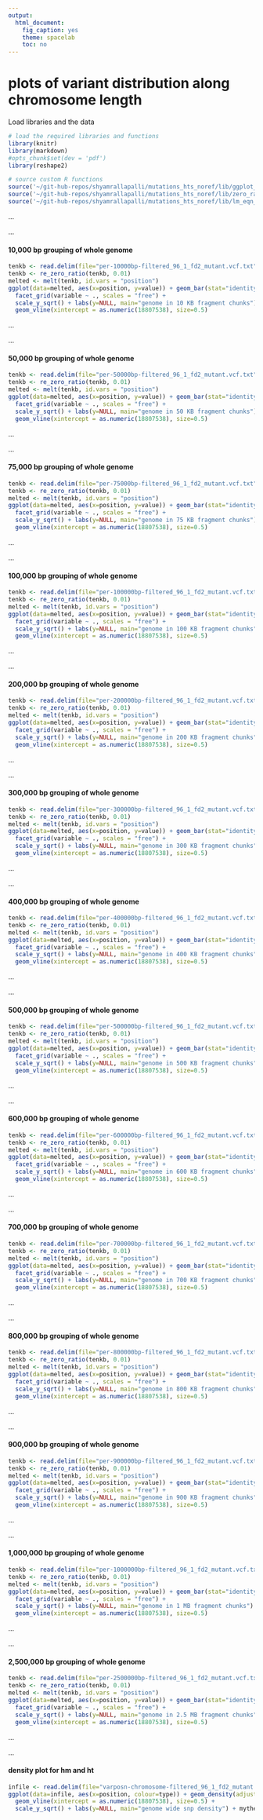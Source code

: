 ```yaml
---
output:
  html_document:
    fig_caption: yes
    theme: spacelab
    toc: no
---
```

# **plots of variant distribution along chromosome length**

Load libraries and the data
```r
# load the required libraries and functions
library(knitr)
library(markdown)
#opts_chunk$set(dev = 'pdf')
library(reshape2)

# source custom R functions
source('~/git-hub-repos/shyamrallapalli/mutations_hts_noref/lib/ggplot_theme.R')
source('~/git-hub-repos/shyamrallapalli/mutations_hts_noref/lib/zero_ratio_adj.R')
source('~/git-hub-repos/shyamrallapalli/mutations_hts_noref/lib/lm_eqn_plot.R')

```

...     

...  		

#### 10,000 bp grouping of whole genome

```r
tenkb <- read.delim(file="per-10000bp-filtered_96_1_fd2_mutant.vcf.txt", header = TRUE)
tenkb <- re_zero_ratio(tenkb, 0.01)
melted <- melt(tenkb, id.vars = "position")
ggplot(data=melted, aes(x=position, y=value)) + geom_bar(stat="identity", colour="#E69F00", fill="#E69F00") +
  facet_grid(variable ~ ., scales = "free") +
  scale_y_sqrt() + labs(y=NULL, main="genome in 10 KB fragment chunks") + mytheme +
  geom_vline(xintercept = as.numeric(18807538), size=0.5)

```


...		

...  	


#### 50,000 bp grouping of whole genome

```r
tenkb <- read.delim(file="per-50000bp-filtered_96_1_fd2_mutant.vcf.txt", header = TRUE)
tenkb <- re_zero_ratio(tenkb, 0.01)
melted <- melt(tenkb, id.vars = "position")
ggplot(data=melted, aes(x=position, y=value)) + geom_bar(stat="identity", colour="#E69F00", fill="#E69F00") +
  facet_grid(variable ~ ., scales = "free") +
  scale_y_sqrt() + labs(y=NULL, main="genome in 50 KB fragment chunks") + mytheme +
  geom_vline(xintercept = as.numeric(18807538), size=0.5)

```


...		

...  	


#### 75,000 bp grouping of whole genome

```r
tenkb <- read.delim(file="per-75000bp-filtered_96_1_fd2_mutant.vcf.txt", header = TRUE)
tenkb <- re_zero_ratio(tenkb, 0.01)
melted <- melt(tenkb, id.vars = "position")
ggplot(data=melted, aes(x=position, y=value)) + geom_bar(stat="identity", colour="#E69F00", fill="#E69F00") +
  facet_grid(variable ~ ., scales = "free") +
  scale_y_sqrt() + labs(y=NULL, main="genome in 75 KB fragment chunks") + mytheme +
  geom_vline(xintercept = as.numeric(18807538), size=0.5)

```


...		

...  	


#### 100,000 bp grouping of whole genome

```r
tenkb <- read.delim(file="per-100000bp-filtered_96_1_fd2_mutant.vcf.txt", header = TRUE)
tenkb <- re_zero_ratio(tenkb, 0.01)
melted <- melt(tenkb, id.vars = "position")
ggplot(data=melted, aes(x=position, y=value)) + geom_bar(stat="identity", colour="#E69F00", fill="#E69F00") +
  facet_grid(variable ~ ., scales = "free") +
  scale_y_sqrt() + labs(y=NULL, main="genome in 100 KB fragment chunks") + mytheme +
  geom_vline(xintercept = as.numeric(18807538), size=0.5)

```


...		

...  	


#### 200,000 bp grouping of whole genome

```r
tenkb <- read.delim(file="per-200000bp-filtered_96_1_fd2_mutant.vcf.txt", header = TRUE)
tenkb <- re_zero_ratio(tenkb, 0.01)
melted <- melt(tenkb, id.vars = "position")
ggplot(data=melted, aes(x=position, y=value)) + geom_bar(stat="identity", colour="#E69F00", fill="#E69F00") +
  facet_grid(variable ~ ., scales = "free") +
  scale_y_sqrt() + labs(y=NULL, main="genome in 200 KB fragment chunks") + mytheme +
  geom_vline(xintercept = as.numeric(18807538), size=0.5)

```


...		

...  	


#### 300,000 bp grouping of whole genome

```r
tenkb <- read.delim(file="per-300000bp-filtered_96_1_fd2_mutant.vcf.txt", header = TRUE)
tenkb <- re_zero_ratio(tenkb, 0.01)
melted <- melt(tenkb, id.vars = "position")
ggplot(data=melted, aes(x=position, y=value)) + geom_bar(stat="identity", colour="#E69F00", fill="#E69F00") +
  facet_grid(variable ~ ., scales = "free") +
  scale_y_sqrt() + labs(y=NULL, main="genome in 300 KB fragment chunks") + mytheme +
  geom_vline(xintercept = as.numeric(18807538), size=0.5)

```


...		

...  	


#### 400,000 bp grouping of whole genome

```r
tenkb <- read.delim(file="per-400000bp-filtered_96_1_fd2_mutant.vcf.txt", header = TRUE)
tenkb <- re_zero_ratio(tenkb, 0.01)
melted <- melt(tenkb, id.vars = "position")
ggplot(data=melted, aes(x=position, y=value)) + geom_bar(stat="identity", colour="#E69F00", fill="#E69F00") +
  facet_grid(variable ~ ., scales = "free") +
  scale_y_sqrt() + labs(y=NULL, main="genome in 400 KB fragment chunks") + mytheme +
  geom_vline(xintercept = as.numeric(18807538), size=0.5)

```


...		

...  	


#### 500,000 bp grouping of whole genome

```r
tenkb <- read.delim(file="per-500000bp-filtered_96_1_fd2_mutant.vcf.txt", header = TRUE)
tenkb <- re_zero_ratio(tenkb, 0.01)
melted <- melt(tenkb, id.vars = "position")
ggplot(data=melted, aes(x=position, y=value)) + geom_bar(stat="identity", colour="#E69F00", fill="#E69F00") +
  facet_grid(variable ~ ., scales = "free") +
  scale_y_sqrt() + labs(y=NULL, main="genome in 500 KB fragment chunks") + mytheme +
  geom_vline(xintercept = as.numeric(18807538), size=0.5)

```


...		

...  	


#### 600,000 bp grouping of whole genome

```r
tenkb <- read.delim(file="per-600000bp-filtered_96_1_fd2_mutant.vcf.txt", header = TRUE)
tenkb <- re_zero_ratio(tenkb, 0.01)
melted <- melt(tenkb, id.vars = "position")
ggplot(data=melted, aes(x=position, y=value)) + geom_bar(stat="identity", colour="#E69F00", fill="#E69F00") +
  facet_grid(variable ~ ., scales = "free") +
  scale_y_sqrt() + labs(y=NULL, main="genome in 600 KB fragment chunks") + mytheme +
  geom_vline(xintercept = as.numeric(18807538), size=0.5)

```


...		

...  	


#### 700,000 bp grouping of whole genome

```r
tenkb <- read.delim(file="per-700000bp-filtered_96_1_fd2_mutant.vcf.txt", header = TRUE)
tenkb <- re_zero_ratio(tenkb, 0.01)
melted <- melt(tenkb, id.vars = "position")
ggplot(data=melted, aes(x=position, y=value)) + geom_bar(stat="identity", colour="#E69F00", fill="#E69F00") +
  facet_grid(variable ~ ., scales = "free") +
  scale_y_sqrt() + labs(y=NULL, main="genome in 700 KB fragment chunks") + mytheme +
  geom_vline(xintercept = as.numeric(18807538), size=0.5)

```


...		

...  	


#### 800,000 bp grouping of whole genome

```r
tenkb <- read.delim(file="per-800000bp-filtered_96_1_fd2_mutant.vcf.txt", header = TRUE)
tenkb <- re_zero_ratio(tenkb, 0.01)
melted <- melt(tenkb, id.vars = "position")
ggplot(data=melted, aes(x=position, y=value)) + geom_bar(stat="identity", colour="#E69F00", fill="#E69F00") +
  facet_grid(variable ~ ., scales = "free") +
  scale_y_sqrt() + labs(y=NULL, main="genome in 800 KB fragment chunks") + mytheme +
  geom_vline(xintercept = as.numeric(18807538), size=0.5)

```


...		

...  	


#### 900,000 bp grouping of whole genome

```r
tenkb <- read.delim(file="per-900000bp-filtered_96_1_fd2_mutant.vcf.txt", header = TRUE)
tenkb <- re_zero_ratio(tenkb, 0.01)
melted <- melt(tenkb, id.vars = "position")
ggplot(data=melted, aes(x=position, y=value)) + geom_bar(stat="identity", colour="#E69F00", fill="#E69F00") +
  facet_grid(variable ~ ., scales = "free") +
  scale_y_sqrt() + labs(y=NULL, main="genome in 900 KB fragment chunks") + mytheme +
  geom_vline(xintercept = as.numeric(18807538), size=0.5)

```


...		

...  	


#### 1,000,000 bp grouping of whole genome

```r
tenkb <- read.delim(file="per-1000000bp-filtered_96_1_fd2_mutant.vcf.txt", header = TRUE)
tenkb <- re_zero_ratio(tenkb, 0.01)
melted <- melt(tenkb, id.vars = "position")
ggplot(data=melted, aes(x=position, y=value)) + geom_bar(stat="identity", colour="#E69F00", fill="#E69F00") +
  facet_grid(variable ~ ., scales = "free") +
  scale_y_sqrt() + labs(y=NULL, main="genome in 1 MB fragment chunks") + mytheme +
  geom_vline(xintercept = as.numeric(18807538), size=0.5)

```


...		

...  	


#### 2,500,000 bp grouping of whole genome

```r
tenkb <- read.delim(file="per-2500000bp-filtered_96_1_fd2_mutant.vcf.txt", header = TRUE)
tenkb <- re_zero_ratio(tenkb, 0.01)
melted <- melt(tenkb, id.vars = "position")
ggplot(data=melted, aes(x=position, y=value)) + geom_bar(stat="identity", colour="#E69F00", fill="#E69F00") +
  facet_grid(variable ~ ., scales = "free") +
  scale_y_sqrt() + labs(y=NULL, main="genome in 2.5 MB fragment chunks") + mytheme +
  geom_vline(xintercept = as.numeric(18807538), size=0.5)

```


...		


...  	


#### density plot for hm and ht

```r
infile <- read.delim(file="varposn-chromosome-filtered_96_1_fd2_mutant.vcf.txt", header = TRUE)
ggplot(data=infile, aes(x=position, colour=type)) + geom_density(adjust=1/10) +
  geom_vline(xintercept = as.numeric(18807538), size=0.5) +
  scale_y_sqrt() + labs(y=NULL, main="genome wide snp density") + mytheme + theme(legend.position=c(0.9,0.9))

```



